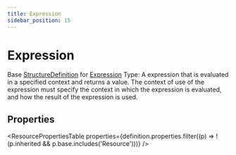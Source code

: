 ```yaml
---
title: Expression
sidebar_position: 15
---
```


# Expression

Base <a href="/docs/api/fhir/resources/structuredefinition">StructureDefinition</a> for <a href="/docs/api/fhir/datatypes/expression">Expression</a> Type: A expression that is evaluated in a specified context and returns a value. The context of use of the expression must specify the context in which the expression is evaluated, and how the result of the expression is used.



## Properties

<ResourcePropertiesTable properties={definition.properties.filter((p) => !(p.inherited && p.base.includes('Resource')))} />



